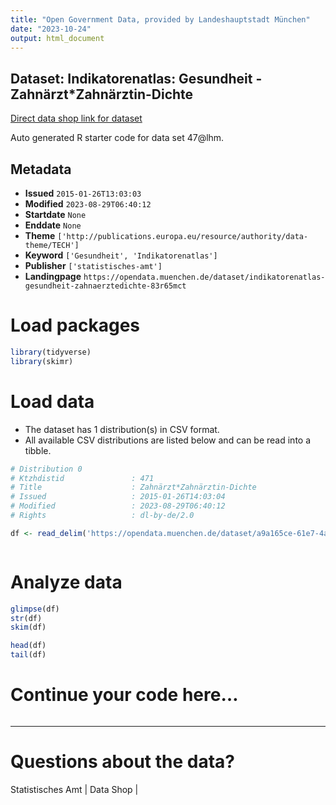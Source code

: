 ```yaml
---
title: "Open Government Data, provided by Landeshauptstadt München"
date: "2023-10-24"
output: html_document
---
```


## Dataset: Indikatorenatlas: Gesundheit - Zahnärzt*Zahnärztin-Dichte

[Direct data shop link for dataset](https://opendata.muenchen.de/dataset/indikatorenatlas-gesundheit-zahnaerztedichte-83r65mct)

Auto generated R starter code for data set 47@lhm.

## Metadata

- **Issued** `2015-01-26T13:03:03`
- **Modified** `2023-08-29T06:40:12`
- **Startdate** `None`
- **Enddate** `None`
- **Theme** `['http://publications.europa.eu/resource/authority/data-theme/TECH']`
- **Keyword** `['Gesundheit', 'Indikatorenatlas']`
- **Publisher** `['statistisches-amt']`
- **Landingpage** `https://opendata.muenchen.de/dataset/indikatorenatlas-gesundheit-zahnaerztedichte-83r65mct`


# Load packages

```r

library(tidyverse)
library(skimr)

```

# Load data

-   The dataset has 1 distribution(s) in CSV format.
-   All available CSV distributions are listed below and can be read into a tibble.

```r

# Distribution 0
# Ktzhdistid               : 471
# Title                    : Zahnärzt*Zahnärztin-Dichte
# Issued                   : 2015-01-26T14:03:04
# Modified                 : 2023-08-29T06:40:12
# Rights                   : dl-by-de/2.0

df <- read_delim('https://opendata.muenchen.de/dataset/a9a165ce-61e7-4af5-93cf-11b999845f1f/resource/c3e8a012-c888-475a-8250-c650e318cbb9/download/indikat_gesundheit_zahnarzt_zahnaerztin-dichte_280823.csv')



```

# Analyze data

```r

glimpse(df)
str(df)
skim(df)

head(df)
tail(df)

```

# Continue your code here...

```r

```

------------------------------------------------------------------------

# Questions about the data?

Statistisches Amt | Data Shop | 
